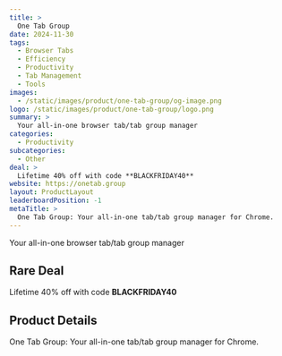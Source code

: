 ```yaml
---
title: >
  One Tab Group
date: 2024-11-30
tags:
  - Browser Tabs
  - Efficiency
  - Productivity
  - Tab Management
  - Tools
images:
  - /static/images/product/one-tab-group/og-image.png
logo: /static/images/product/one-tab-group/logo.png
summary: >
  Your all-in-one browser tab/tab group manager
categories:
  - Productivity
subcategories:
  - Other
deal: >
  Lifetime 40% off with code **BLACKFRIDAY40**
website: https://onetab.group
layout: ProductLayout
leaderboardPosition: -1
metaTitle: >
  One Tab Group: Your all-in-one tab/tab group manager for Chrome.
---
```

Your all-in-one browser tab/tab group manager

## Rare Deal

Lifetime 40% off with code **BLACKFRIDAY40**

## Product Details

One Tab Group: Your all-in-one tab/tab group manager for Chrome.


